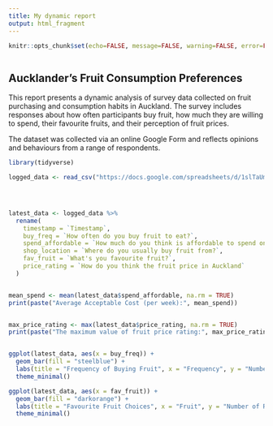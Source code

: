 ```yaml
---
title: My dynamic report
output: html_fragment
---
```


```r
knitr::opts_chunk$set(echo=FALSE, message=FALSE, warning=FALSE, error=FALSE)

```

```css

```

## Aucklander's Fruit Consumption Preferences

This report presents a dynamic analysis of survey data collected on fruit purchasing and consumption habits in Auckland. The survey includes responses about how often participants buy fruit, how much they are willing to spend, their favourite fruits, and their perception of fruit prices.

The dataset was collected via an online Google Form and reflects opinions and behaviours from a range of respondents.


```r
library(tidyverse)

logged_data <- read_csv("https://docs.google.com/spreadsheets/d/1slTaUmfCrqpTlQWoepxXDWWE446mp53JaFbitEqlr2Q/export?format=csv")




latest_data <- logged_data %>%
  rename(
    timestamp = `Timestamp`,
    buy_freq = `How often do you buy fruit to eat?`,
    spend_affordable = `How much do you think is affordable to spend on fruit weekly?`,
    shop_location = `Where do you usually buy fruit from?`,
    fav_fruit = `What's you favourite fruit?`,
    price_rating = `How do you think the fruit price in Auckland`
  )


mean_spend <- mean(latest_data$spend_affordable, na.rm = TRUE)
print(paste("Average Acceptable Cost (per week):", mean_spend))


max_price_rating <- max(latest_data$price_rating, na.rm = TRUE)
print(paste("The maximum value of fruit price rating:", max_price_rating))


ggplot(latest_data, aes(x = buy_freq)) +
  geom_bar(fill = "steelblue") +
  labs(title = "Frequency of Buying Fruit", x = "Frequency", y = "Number of Respondents") +
  theme_minimal()

ggplot(latest_data, aes(x = fav_fruit)) +
  geom_bar(fill = "darkorange") +
  labs(title = "Favourite Fruit Choices", x = "Fruit", y = "Number of Respondents") +
  theme_minimal()

```

